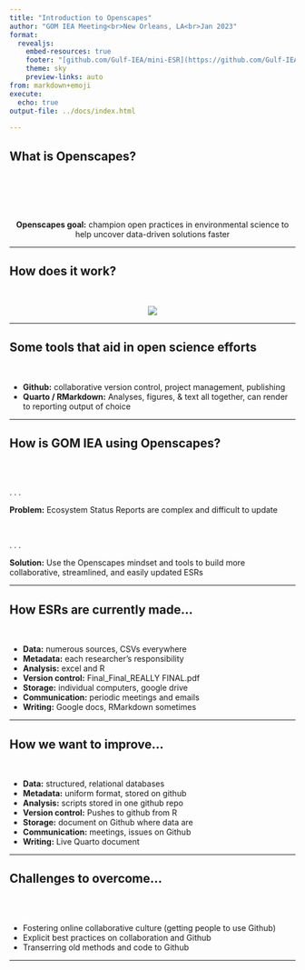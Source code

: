 ```yaml
---
title: "Introduction to Openscapes"
author: "GOM IEA Meeting<br>New Orleans, LA<br>Jan 2023"
format: 
  revealjs:
    embed-resources: true
    footer: "[github.com/Gulf-IEA/mini-ESR](https://github.com/Gulf-IEA/mini-ESR)&nbsp;&nbsp;&nbsp;"
    theme: sky
    preview-links: auto
from: markdown+emoji
execute:
  echo: true
output-file: ../docs/index.html
   
---
```


## What is Openscapes?

<br/>
<br/>
<br/>
<br/>

::: {style="text-align: center"}
**Openscapes goal:** champion open practices in environmental science to help uncover data-driven solutions faster
:::

---

## How does it work?

<br/>

::: {.absolute top="10%" left="0" width="1031" height="529"}
::: {style="text-align: center"}
![](Intro to openscapes presentation_files/openscapes logo.png)
:::
:::

---

## Some tools that aid in open science efforts

<br/>

::: {.incremental}
- **Github:** collaborative version control, project management, publishing
- **Quarto / RMarkdown:** Analyses, figures, & text all together, can render to reporting output of choice

:::

---

## How is GOM IEA using Openscapes?

<br/>
<br/>

. . .

**Problem:** Ecosystem Status Reports are complex and difficult to update

<br/>

. . .

**Solution:** Use the Openscapes mindset and tools to build more collaborative, streamlined, and easily updated ESRs

---

## How ESRs are currently made...

<br/>

::: {.incremental}
- **Data:** numerous sources, CSVs everywhere
- **Metadata:** each researcher's responsibility
- **Analysis:** excel and R
- **Version control:** Final_Final_REALLY FINAL.pdf
- **Storage:** individual computers, google drive
- **Communication:** periodic meetings and emails
- **Writing:** Google docs, RMarkdown sometimes

:::

---

## How we want to improve...

<br/>

::: {.incremental}
- **Data:** structured, relational databases
- **Metadata:** uniform format, stored on github
- **Analysis:** scripts stored in one github repo
- **Version control:** Pushes to github from R
- **Storage:** document on Github where data are
- **Communication:** meetings, issues on Github
- **Writing:** Live Quarto document

:::

---

## Challenges to overcome...

<br/>
<br/>

::: {.incremental}
- Fostering online collaborative culture (getting people to use Github)
- Explicit best practices on collaboration and Github
- Transerring old methods and code to Github 

:::

---



